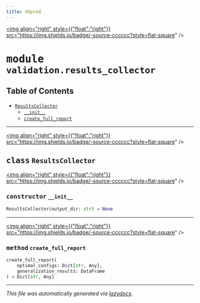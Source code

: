 ```yaml
---
title: ddpred
---
```


<a href="https://github.com/drothermel/%24%7BREPO%7D/blob/main/src/ddpred/validation/results_collector.py"><img align="right" style={{"float":"right"}} src="https://img.shields.io/badge/-source-cccccc?style=flat-square" /></a>

# <kbd>module</kbd> `validation.results_collector`



## Table of Contents
- [`ResultsCollector`](./ddpred.validation.results_collector#class-resultscollector)
	- [`__init__`](./ddpred.validation.results_collector#constructor---init--)
	- [`create_full_report`](./ddpred.validation.results_collector#method-create-full-report)




---

<a href="https://github.com/drothermel/%24%7BREPO%7D/blob/main/src/ddpred/validation/results_collector.py#L6"><img align="right" style={{"float":"right"}} src="https://img.shields.io/badge/-source-cccccc?style=flat-square" /></a>

## <kbd>class</kbd> `ResultsCollector`



<a href="https://github.com/drothermel/%24%7BREPO%7D/blob/main/src/ddpred/validation/results_collector.py#L7"><img align="right" style={{"float":"right"}} src="https://img.shields.io/badge/-source-cccccc?style=flat-square" /></a>

### <kbd>constructor</kbd> `__init__`

```python
ResultsCollector(output_dir: str) → None
```







---

<a href="https://github.com/drothermel/%24%7BREPO%7D/blob/main/src/ddpred/validation/results_collector.py#L11"><img align="right" style={{"float":"right"}} src="https://img.shields.io/badge/-source-cccccc?style=flat-square" /></a>

### <kbd>method</kbd> `create_full_report`

```python
create_full_report(
    optimal_configs: Dict[str, Any],
    generalization_results: DataFrame
) → Dict[str, Any]
```







---

_This file was automatically generated via [lazydocs](https://github.com/ml-tooling/lazydocs)._
